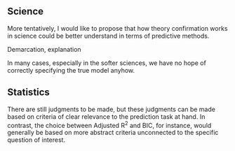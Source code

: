 ## Science {#sec-science}

More tentatively, I would like to propose that how theory confirmation works in science could be better understand in terms of predictive methods.

Demarcation, explanation

In many cases, especially in the softer sciences, we have no hope of correctly specifying the true model anyhow.

## Statistics {#sec-stats}

There are still judgments to be made, but these judgments can be made based on criteria of clear relevance to the prediction task at hand. In contrast, the choice between Adjusted R^2^ and BIC, for instance, would generally be based on more abstract criteria unconnected to the specific question of interest.
